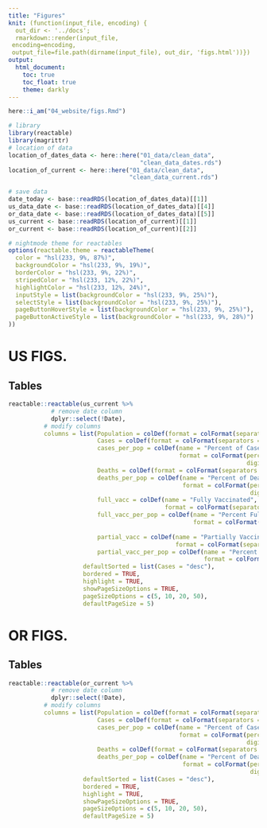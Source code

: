 ```yaml
---
title: "Figures"
knit: (function(input_file, encoding) {
  out_dir <- '../docs';
  rmarkdown::render(input_file,
 encoding=encoding,
 output_file=file.path(dirname(input_file), out_dir, 'figs.html'))})
output:
  html_document:
    toc: true
    toc_float: true
    theme: darkly
---
```


```r
here::i_am("04_website/figs.Rmd")
```

```r
# library
library(reactable)
library(magrittr)
# location of data
location_of_dates_data <- here::here("01_data/clean_data",
                                     "clean_data_dates.rds")
location_of_current <- here::here("01_data/clean_data",
                                  "clean_data_current.rds")

# save data
date_today <- base::readRDS(location_of_dates_data)[[1]]
us_data_date <- base::readRDS(location_of_dates_data)[[4]]
or_data_date <- base::readRDS(location_of_dates_data)[[5]]
us_current <- base::readRDS(location_of_current)[[1]]
or_current <- base::readRDS(location_of_current)[[2]]

# nightmode theme for reactables
options(reactable.theme = reactableTheme(
  color = "hsl(233, 9%, 87%)",
  backgroundColor = "hsl(233, 9%, 19%)",
  borderColor = "hsl(233, 9%, 22%)",
  stripedColor = "hsl(233, 12%, 22%)",
  highlightColor = "hsl(233, 12%, 24%)",
  inputStyle = list(backgroundColor = "hsl(233, 9%, 25%)"),
  selectStyle = list(backgroundColor = "hsl(233, 9%, 25%)"),
  pageButtonHoverStyle = list(backgroundColor = "hsl(233, 9%, 25%)"),
  pageButtonActiveStyle = list(backgroundColor = "hsl(233, 9%, 28%)")
))
```


# US FIGS.

## Tables 

```r
reactable::reactable(us_current %>% 
            # remove date column
            dplyr::select(!Date),
          # modify columns 
          columns = list(Population = colDef(format = colFormat(separators = TRUE)),
                         Cases = colDef(format = colFormat(separators = TRUE)),
                         cases_per_pop = colDef(name = "Percent of Cases", 
                                                format = colFormat(percent = TRUE,
                                                                   digits = 2)),
                         Deaths = colDef(format = colFormat(separators = TRUE)),
                         deaths_per_pop = colDef(name = "Percent of Deaths",
                                                 format = colFormat(percent = TRUE,
                                                                    digits = 2)),
                         full_vacc = colDef(name = "Fully Vaccinated",
                                            format = colFormat(separators = TRUE)),
                         full_vacc_per_pop = colDef(name = "Percent Fully Vaccinated",
                                                    format = colFormat(percent = TRUE,
                                                                       digits = 2)),
                         partial_vacc = colDef(name = "Partially Vaccinated",
                                               format = colFormat(separators = TRUE)),
                         partial_vacc_per_pop = colDef(name = "Percent Partially Vaccinated",
                                                       format = colFormat(percent = TRUE, digits = 2))),
                     defaultSorted = list(Cases = "desc"),
                     bordered = TRUE,
                     highlight = TRUE,
                     showPageSizeOptions = TRUE,
                     pageSizeOptions = c(5, 10, 20, 50),
                     defaultPageSize = 5)
```

# OR FIGS.

## Tables

```r
reactable::reactable(or_current %>% 
            # remove date column
            dplyr::select(!Date),
          # modify columns 
          columns = list(Population = colDef(format = colFormat(separators = TRUE)),
                         Cases = colDef(format = colFormat(separators = TRUE)),
                         cases_per_pop = colDef(name = "Percent of Cases", 
                                                format = colFormat(percent = TRUE,
                                                                   digits = 2)),
                         Deaths = colDef(format = colFormat(separators = TRUE)),
                         deaths_per_pop = colDef(name = "Percent of Deaths",
                                                 format = colFormat(percent = TRUE,
                                                                    digits = 2))),
                     defaultSorted = list(Cases = "desc"),
                     bordered = TRUE,
                     highlight = TRUE,
                     showPageSizeOptions = TRUE,
                     pageSizeOptions = c(5, 10, 20, 50),
                     defaultPageSize = 5)
```
